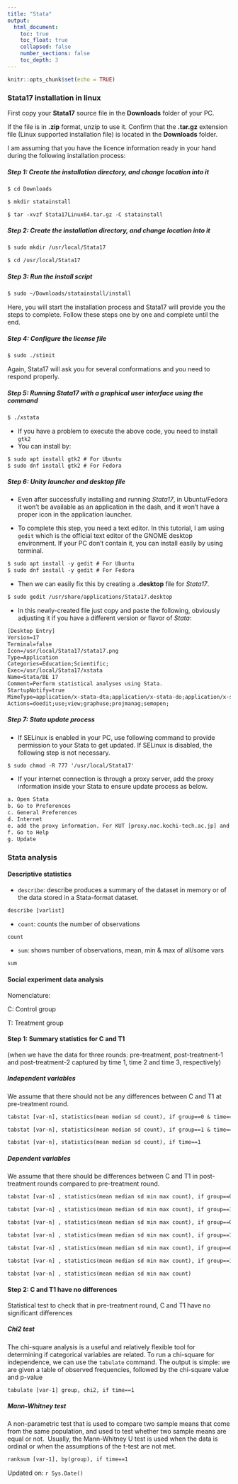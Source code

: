```yaml
---
title: "Stata"
output:
  html_document:
    toc: true
    toc_float: true
    collapsed: false
    number_sections: false
    toc_depth: 3
---
```


```r
knitr::opts_chunk$set(echo = TRUE)
```

### Stata17 installation in linux

First copy your **Stata17** source file in the **Downloads** folder of your PC.

If the file is in **.zip** format, unzip to use it. Confirm that the **.tar.gz** extension file (Linux supported installation file) is located in the **Downloads** folder.

I am assuming that you have the licence information ready in your hand during the following installation process:

##### Step 1: Create the installation directory, and change location into it

```txt
$ cd Downloads
```

```txt
$ mkdir statainstall
```

```txt
$ tar -xvzf Stata17Linux64.tar.gz -C statainstall
```

##### Step 2: Create the installation directory, and change location into it

```txt
$ sudo mkdir /usr/local/Stata17
```

```txt
$ cd /usr/local/Stata17
```

##### Step 3: Run the install script

```txt
$ sudo ~/Downloads/statainstall/install
```

Here, you will start the installation process and Stata17 will provide you the steps to complete. Follow these steps one by one and complete until the end.

##### Step 4: Configure the license file

```txt
$ sudo ./stinit
```

Again, Stata17 will ask you for several conformations and you need to respond properly.

##### Step 5: Running Stata17 with a graphical user interface using the command

```txt
$ ./xstata
```

-   If you have a problem to execute the above code, you need to install `gtk2`
-   You can install by:

```txt
$ sudo apt install gtk2 # For Ubuntu
$ sudo dnf install gtk2 # For Fedora
```

##### Step 6: Unity launcher and desktop file

-   Even after successfully installing and running *Stata17*, in Ubuntu/Fedora it won’t be available as an application in the dash, and it won’t have a proper icon in the application launcher.

-   To complete this step, you need a text editor. In this tutorial, I am using `gedit` which is the official text editor of the GNOME desktop environment. If your PC don't contain it, you can install easily by using terminal.

```txt
$ sudo apt install -y gedit # For Ubuntu
$ sudo dnf install -y gedit # For Fedora
```

-   Then we can easily fix this by creating a **.desktop** file for *Stata17*.

```txt
$ sudo gedit /usr/share/applications/Stata17.desktop
```

-   In this newly-created file just copy and paste the following, obviously adjusting it if you have a different version or flavor of *Stata*:

```txt
[Desktop Entry]
Version=17
Terminal=false
Icon=/usr/local/Stata17/stata17.png
Type=Application
Categories=Education;Scientific;
Exec=/usr/local/Stata17/xstata
Name=Stata/BE 17
Comment=Perform statistical analyses using Stata.
StartupNotify=true
MimeType=application/x-stata-dta;application/x-stata-do;application/x-stata-smcl;application/x-stata-stpr;application/x-stata-gph;application/x-stata-stsem;
Actions=doedit;use;view;graphuse;projmanag;semopen;
```

##### Step 7: Stata update process

-   If SELinux is enabled in your PC, use following command to provide permission to your Stata to get updated. If SELinux is disabled, the following step is not necessary.

```txt
$ sudo chmod -R 777 '/usr/local/Stata17'
```

-   If your internet connection is through a proxy server, add the proxy information inside your Stata to ensure update process as below.

```txt
a. Open Stata
b. Go to Preferences
c. General Preferences
d. Internet
e. add the proxy information. For KUT [proxy.noc.kochi-tech.ac.jp] and port [3128]
f. Go to Help
g. Update
```

### Stata analysis

#### Descriptive statistics

-   `describe`: describe produces a summary of the dataset in memory or of the data stored in a Stata-format dataset.

```txt
describe [varlist] 
```

-   `count`: counts the number of observations

```txt
count 
```

-   `sum`: shows number of observations, mean, min & max of all/some vars

```txt
sum 
```

#### Social experiment data analysis

Nomenclature:

C: Control group

T: Treatment group

#### Step 1: Summary statistics for C and T1 
(when we have the data for three rounds: pre-treatment, post-treatment-1 and post-treatment-2 captured by time 1, time 2 and time 3, respectively)

##### Independent variables

We assume that there should not be any differences between C and T1 at pre-treatment round.

```txt
tabstat [var-n], statistics(mean median sd count), if group==0 & time==1

tabstat [var-n], statistics(mean median sd count), if group==1 & time==1

tabstat [var-n], statistics(mean median sd count), if time==1
```

##### Dependent variables

We assume that there should be differences between C and T1 in post-treatment rounds compared to pre-treatment round.

```txt
tabstat [var-n] , statistics(mean median sd min max count), if group==0 & time==1

tabstat [var-n] , statistics(mean median sd min max count), if group==1 & time==1

tabstat [var-n] , statistics(mean median sd min max count), if group==0 & time==2

tabstat [var-n] , statistics(mean median sd min max count), if group==1 & time==2

tabstat [var-n] , statistics(mean median sd min max count), if group==0 & time==3

tabstat [var-n] , statistics(mean median sd min max count), if group==1 & time==3

tabstat [var-n] , statistics(mean median sd min max count)
```

#### Step 2: C and T1 have no differences

Statistical test to check that in pre-treatment round, C and T1 have no significant differences

##### Chi2 test

The chi-square analysis is a useful and relatively flexible tool for determining if categorical variables are related. To run a chi-square for independence, we can use the `tabulate` command. The output is simple: we are given a table of observed frequencies, followed by the chi-square value and p-value

```txt
tabulate [var-1] group, chi2, if time==1
```

##### Mann-Whitney test

A non-parametric test that is used to compare two sample means that come from the same population, and used to test whether two sample means are equal or not.  Usually, the Mann-Whitney U test is used when the data is ordinal or when the assumptions of the t-test are not met.

```txt
ranksum [var-1], by(group), if time==1
```

Updated on: `r Sys.Date()`